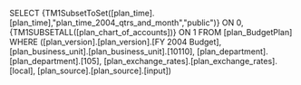 SELECT {TM1SubsetToSet([plan_time].[plan_time],"plan_time_2004_qtrs_and_month","public")} ON 0, {TM1SUBSETALL([plan_chart_of_accounts])} ON 1 FROM [plan_BudgetPlan] WHERE ([plan_version].[plan_version].[FY 2004 Budget], [plan_business_unit].[plan_business_unit].[10110], [plan_department].[plan_department].[105], [plan_exchange_rates].[plan_exchange_rates].[local], [plan_source].[plan_source].[input])